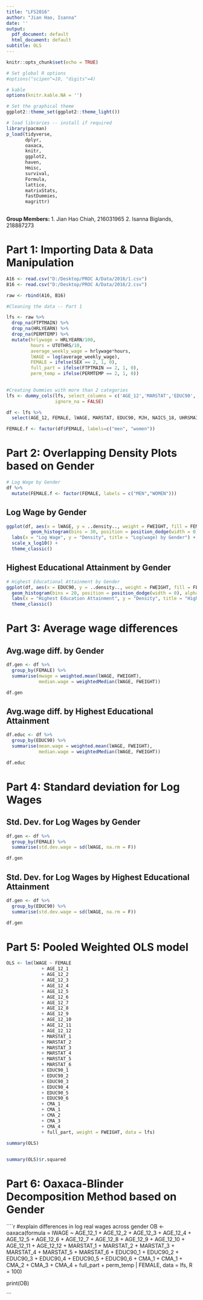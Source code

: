 ```yaml
---
title: "LFS2016"
author: "Jian Hao, Isanna"
date: ''
output:
  pdf_document: default
  html_document: default
subtitle: OLS
---
```


```r
knitr::opts_chunk$set(echo = TRUE)

# Set global R options
#options("scipen"=10, "digits"=4)

# kable
options(knitr.kable.NA = '')

# Set the graphical theme
ggplot2::theme_set(ggplot2::theme_light())

# load libraries -- install if required
library(pacman)
p_load(tidyverse,
       dplyr,
       oaxaca,
       knitr,
       ggplot2,
       haven,
       Hmisc,
       survival,
       Formula,
       lattice,
       matrixStats,
       fastDummies,
       magrittr)
      
```

<div class="alert alert-info">
  <strong>Group Members:</strong> 
1. Jian Hao Chiah, 216031965
2. Isanna Biglands, 218887273
</div>

# Part 1: Importing Data & Data Manipulation
```r
A16 <- read.csv("D:/Desktop/PROC A/Data/2016/1.csv") 
B16 <- read.csv("D:/Desktop/PROC A/Data/2016/2.csv") 

raw <- rbind(A16, B16)
```

```r
#Cleaning the data -- Part 1

lfs <- raw %>% 
  drop_na(FTPTMAIN) %>% 
  drop_na(HRLYEARN) %>%
  drop_na(PERMTEMP) %>%
  mutate(hrlywage = HRLYEARN/100,
         hours = UTOTHRS/10,
         average_weekly_wage = hrlywage*hours,
         lWAGE = log(average_weekly_wage),
         FEMALE = ifelse(SEX == 2, 1, 0),
         full_part = ifelse(FTPTMAIN == 2, 1, 0),
         perm_temp = ifelse(PERMTEMP == 2, 1, 0)) 
  
```
```r
#Creating Dummies with more than 2 categories
lfs <- dummy_cols(lfs, select_columns = c('AGE_12','MARSTAT','EDUC90','CMA'),
                  ignore_na = FALSE)

```
```r
df <- lfs %>% 
  select(AGE_12, FEMALE, lWAGE, MARSTAT, EDUC90, MJH, NAICS_18, UHRSMAIN, UTOTHRS, TENURE, UNION, SCHOOLN, AGYOWNKN, FWEIGHT)

FEMALE.f <- factor(df$FEMALE, labels=c("men", "women"))

```

# Part 2: Overlapping Density Plots based on Gender
```r
# Log Wage by Gender
df %>% 
  mutate(FEMALE.f <- factor(FEMALE, labels = c("MEN","WOMEN")))
```
## Log Wage by Gender
```r
ggplot(df, aes(x = lWAGE, y = ..density.., weight = FWEIGHT, fill = FEMALE.f)) +
         geom_histogram(bins = 30, position = position_dodge(width = 0), alpha = 1) +
  labs(x = "Log Wage", y = "Density", title = "Log(wage) by Gender") +
  scale_x_log10() +
  theme_classic()
```

## Highest Educational Attainment by Gender
```r
# Highest Educational Attainment by Gender
ggplot(df, aes(x = EDUC90, y = ..density.., weight = FWEIGHT, fill = FEMALE.f)) +
  geom_histogram(bins = 20, position = position_dodge(width = 0), alpha = 1) +
  labs(x = "Highest Education Attainment", y = "Density", title = "Highest Educational Attainment by Gender") +
  theme_classic()

```

# Part 3: Average wage differences
## Avg.wage diff. by Gender
```r
df.gen <- df %>% 
  group_by(FEMALE) %>% 
  summarise(mwage = weighted.mean(lWAGE, FWEIGHT),
            median.wage = weightedMedian(lWAGE, FWEIGHT))

df.gen
```
## Avg.wage diff. by Highest Educational Attainment
```r
df.educ <- df %>% 
  group_by(EDUC90) %>% 
  summarise(mean.wage = weighted.mean(lWAGE, FWEIGHT),
            median.wage = weightedMedian(lWAGE, FWEIGHT))

df.educ
```
# Part 4: Standard deviation for Log Wages
## Std. Dev. for Log Wages by Gender
```r
df.gen <- df %>% 
  group_by(FEMALE) %>% 
  summarise(std.dev.wage = sd(lWAGE, na.rm = F))

df.gen
```
## Std. Dev. for Log Wages by Highest Educational Attainment
```r
df.gen <- df %>% 
  group_by(EDUC90) %>% 
  summarise(std.dev.wage = sd(lWAGE, na.rm = F))

df.gen
```
# Part 5: Pooled Weighted OLS model
```r
OLS <- lm(lWAGE ~ FEMALE
             + AGE_12_1 
             + AGE_12_2 
             + AGE_12_3
             + AGE_12_4
             + AGE_12_5
             + AGE_12_6
             + AGE_12_7
             + AGE_12_8
             + AGE_12_9
             + AGE_12_10
             + AGE_12_11
             + AGE_12_12
             + MARSTAT_1
             + MARSTAT_2
             + MARSTAT_3
             + MARSTAT_4
             + MARSTAT_5
             + MARSTAT_6
             + EDUC90_1
             + EDUC90_2
             + EDUC90_3
             + EDUC90_4
             + EDUC90_5
             + EDUC90_6
             + CMA_1
             + CMA_1
             + CMA_2
             + CMA_3
             + CMA_4
             + full_part, weight = FWEIGHT, data = lfs)

summary(OLS)
  
```
```r
summary(OLS)$r.squared
```
# Part 6: Oaxaca-Blinder Decomposition Method based on Gender
````r
#explain differences in log real wages across gender
OB <- oaxaca(formula = lWAGE ~ AGE_12_1 
             + AGE_12_2 
             + AGE_12_3
             + AGE_12_4
             + AGE_12_5
             + AGE_12_6
             + AGE_12_7
             + AGE_12_8
             + AGE_12_9
             + AGE_12_10
             + AGE_12_11
             + AGE_12_12
             + MARSTAT_1
             + MARSTAT_2
             + MARSTAT_3
             + MARSTAT_4
             + MARSTAT_5
             + MARSTAT_6
             + EDUC90_1
             + EDUC90_2
             + EDUC90_3
             + EDUC90_4
             + EDUC90_5
             + EDUC90_6
             + CMA_1
             + CMA_1
             + CMA_2
             + CMA_3
             + CMA_4
             + full_part + perm_temp | FEMALE, data = lfs, R = 100)

print(OB)

```